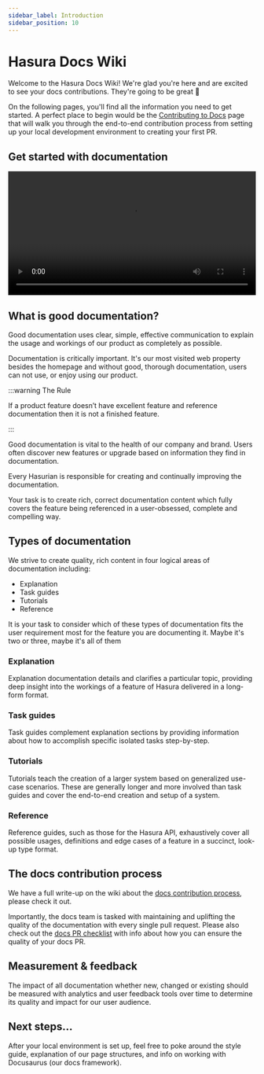 ```yaml
---
sidebar_label: Introduction
sidebar_position: 10
---
```


# Hasura Docs Wiki

Welcome to the Hasura Docs Wiki! We're glad you're here and are excited to see your docs contributions. They're going to
be great 🙌

On the following pages, you'll find all the information you need to get started. A perfect place to begin would be the
[Contributing to Docs](/contributions.mdx) page that will walk you through the end-to-end contribution process from
setting up your local development environment to creating your first PR.

## Get started with documentation

<video controls width="100%">
  <source
    src={
      'https://graphql-engine-cdn.hasura.io/assets/videos/docs/documentation-presentation.mp4'
    }
    type="video/mp4"
  />
  Sorry, your browser doesn't support embedded videos.
</video>

## What is good documentation?

Good documentation uses clear, simple, effective communication to explain the usage and workings of our product as
completely as possible.

Documentation is critically important. It's our most visited web property besides the homepage and without good,
thorough documentation, users can not use, or enjoy using our product.

:::warning The Rule

If a product feature doesn’t have excellent feature and reference documentation then it is not a finished feature.

:::

Good documentation is vital to the health of our company and brand. Users often discover new features or upgrade based
on information they find in documentation.

Every Hasurian is responsible for creating and continually improving the documentation.

Your task is to create rich, correct documentation content which fully covers the feature being referenced in a
user-obsessed, complete and compelling way.

## Types of documentation

We strive to create quality, rich content in four logical areas of documentation including:

- Explanation
- Task guides
- Tutorials
- Reference

It is your task to consider which of these types of documentation fits the user requirement most for the feature you
are documenting it. Maybe it's two or three, maybe it's all of them

### Explanation

Explanation documentation details and clarifies a particular topic, providing deep insight into the workings of a
feature of Hasura delivered in a long-form format.

### Task guides

Task guides complement explanation sections by providing information about how to accomplish specific isolated tasks
step-by-step.

### Tutorials

Tutorials teach the creation of a larger system based on generalized use-case scenarios. These are generally longer and
more involved than task guides and cover the end-to-end creation and setup of a system.

### Reference

Reference guides, such as those for the Hasura API, exhaustively cover all possible usages, definitions and edge cases
of a feature in a succinct, look-up type format.

## The docs contribution process

We have a full write-up on the wiki about the
[docs contribution process](/contributions.mdx##step-1-create-a-new-branch), please check it out.

Importantly, the docs team is tasked with maintaining and uplifting the quality of the documentation with every
single pull request. Please also check out the [docs PR checklist](/checklist.mdx) with info about how you can
ensure the quality of your docs PR.

## Measurement & feedback

The impact of all documentation whether new, changed or existing should be measured with analytics and user feedback
tools over time to determine its quality and impact for our user audience.

## Next steps...

After your local environment is set up, feel free to poke around the style guide, explanation of our page structures,
and info on working with Docusaurus (our docs framework).
